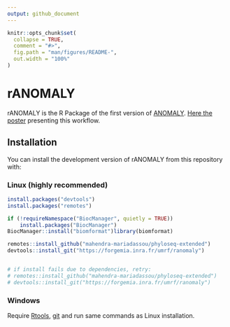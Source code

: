 ```yaml
---
output: github_document
---
```


<!-- README.md is generated from README.Rmd. Please edit that file -->

```r
knitr::opts_chunk$set(
  collapse = TRUE,
  comment = "#>",
  fig.path = "man/figures/README-",
  out.width = "100%"
)
```
# rANOMALY

<!-- badges: start -->
<!-- [![Lifecycle: experimental](https://img.shields.io/badge/lifecycle-experimental-orange.svg)](https://www.tidyverse.org/lifecycle/#experimental) -->
<!-- badges: end -->

rANOMALY is the R Package of the first version of [ANOMALY](https://forgemia.inra.fr/umrf/anomaly). [Here the poster](https://prodinra.inra.fr/ft?id={E7948F41-44A8-4F76-898D-92DDE09E40B9}&original=true) presenting this workflow.

## Installation

You can install the development version of rANOMALY from this repository with:

### Linux (highly recommended)
``` r
install.packages("devtools")
install.packages("remotes")

if (!requireNamespace("BiocManager", quietly = TRUE))
    install.packages("BiocManager")
BiocManager::install("biomformat")library(biomformat)

remotes::install_github("mahendra-mariadassou/phyloseq-extended")
devtools::install_git("https://forgemia.inra.fr/umrf/ranomaly")


# if install fails due to dependencies, retry: 
# remotes::install_github("mahendra-mariadassou/phyloseq-extended")
# devtools::install_git("https://forgemia.inra.fr/umrf/ranomaly")
```

### Windows
Require [Rtools](https://cran.r-project.org/bin/windows/Rtools/), [git](https://git-scm.com/download/win) and run same commands as Linux installation. 




